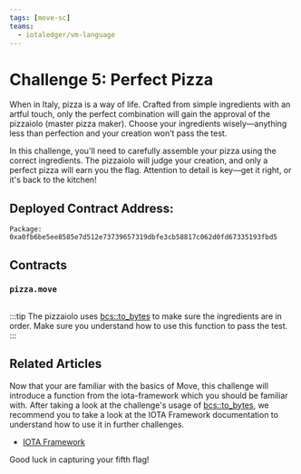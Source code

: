 ```yaml
---
tags: [move-sc]
teams:
  - iotaledger/vm-language
---
```


# Challenge 5: Perfect Pizza

When in Italy, pizza is a way of life. Crafted from simple ingredients with an artful touch, only the perfect combination will gain the approval of the pizzaiolo (master pizza maker). Choose your ingredients wisely—anything less than perfection and your creation won’t pass the test.

In this challenge, you'll need to carefully assemble your pizza using the correct ingredients. The pizzaiolo will judge your creation, and only a perfect pizza will earn you the flag. Attention to detail is key—get it right, or it's back to the kitchen!

## Deployed Contract Address:
```
Package: 0xa0fb6be5ee8585e7d512e73739657319dbfe3cb58817c062d0fd67335193fbd5
```

## Contracts

### `pizza.move`
```move file=<rootDir>/docs/examples/move/ctf/challenge_5/sources/pizza.move
```

:::tip
The pizzaiolo uses [bcs::to_bytes](../../references/framework/iota/bcs.mdx#function-to_bytes) to make sure the ingredients are in order. Make sure you understand how to use this function to pass the test.
:::


## Related Articles
Now that your are familiar with the basics of Move, this challenge will introduce a function from the iota-framework which you should be familiar with.
After taking a look at the challenge's usage of [bcs::to_bytes](../../references/framework/iota/bcs.mdx#function-to_bytes), we recommend you to take a look at the IOTA Framework documentation to understand how to use it in further challenges.

- [IOTA Framework](../../references/framework/iota/)


Good luck in capturing your fifth flag!


<ChallengeVerifier expectedObjectType="0xa0fb6be5ee8585e7d512e73739657319dbfe3cb58817c062d0fd67335193fbd5::pizza::Flag" number="5" nftName="Perfect_Pizza"/>